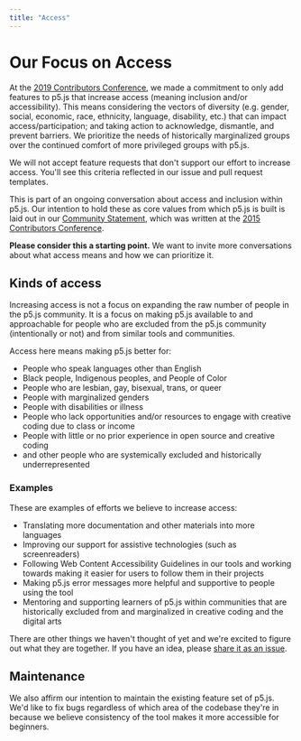 ```yaml
---
title: "Access"
---
```


# Our Focus on Access

At the [2019 Contributors Conference](https://p5js.org/community/contributors-conference-2019.html), we made a commitment to only add features to p5.js that increase access (meaning inclusion and/or accessibility). This means considering the vectors of diversity (e.g. gender, social, economic, race, ethnicity, language, disability, etc.) that can impact access/participation; and taking action to acknowledge, dismantle, and prevent barriers. We prioritize the needs of historically marginalized groups over the continued comfort of more privileged groups with p5.js.

We will not accept feature requests that don't support our effort to increase access. You'll see this criteria reflected in our issue and pull request templates.

This is part of an ongoing conversation about access and inclusion within p5.js. Our intention to hold these as core values from which p5.js is built is laid out in our [Community Statement](../CODE_OF_CONDUCT.md), which was written at the [2015 Contributors Conference](https://p5js.org/community/contributors-conference-2015.html).

**Please consider this a starting point.** We want to invite more conversations about what access means and how we can prioritize it.

## Kinds of access

Increasing access is not a focus on expanding the raw number of people in the p5.js community. It is a focus on making p5.js available to and approachable for people who are excluded from the p5.js community (intentionally or not) and from similar tools and communities.

Access here means making p5.js better for:

- People who speak languages other than English
- Black people, Indigenous peoples, and People of Color
- People who are lesbian, gay, bisexual, trans, or queer
- People with marginalized genders
- People with disabilities or illness
- People who lack opportunities and/or resources to engage with creative coding due to class or income
- People with little or no prior experience in open source and creative coding
- and other people who are systemically excluded and historically underrepresented

### Examples

These are examples of efforts we believe to increase access:

- Translating more documentation and other materials into more languages
- Improving our support for assistive technologies (such as screenreaders)
- Following Web Content Accessibility Guidelines in our tools and working towards making it easier for users to follow them in their projects
- Making p5.js error messages more helpful and supportive to people using the tool
- Mentoring and supporting learners of p5.js within communities that are historically excluded from and marginalized in creative coding and the digital arts

There are other things we haven't thought of yet and we're excited to figure out what they are together. If you have an idea, please [share it as an issue](https://github.com/processing/p5.js/issues/new/choose).

## Maintenance

We also affirm our intention to maintain the existing feature set of p5.js. We'd like to fix bugs regardless of which area of the codebase they're in because we believe consistency of the tool makes it more accessible for beginners.

